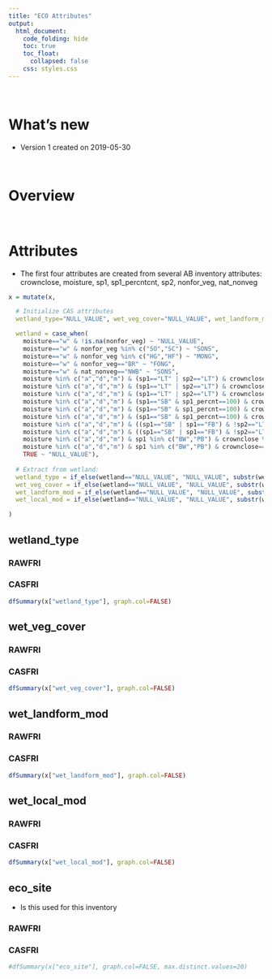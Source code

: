 ```yaml
---  
title: "ECO Attributes"
output:  
  html_document:  
    code_folding: hide
    toc: true
    toc_float:
      collapsed: false
    css: styles.css
---  
```


<br>

# What's new

  * Version 1 created on 2019-05-30

<br>

# Overview

<br>

# Attributes

  * The first four attributes are created from several AB inventory attributes: crownclose, moisture, sp1, sp1_percntcnt, sp2, nonfor_veg, nat_nonveg

```r
x = mutate(x, 

  # Initialize CAS attributes
  wetland_type="NULL_VALUE", wet_veg_cover="NULL_VALUE", wet_landform_mod="NULL_VALUE", wet_local_mod="NULL_VALUE",

  wetland = case_when(
    moisture=="w" & !is.na(nonfor_veg) ~ "NULL_VALUE",
    moisture=="w" & nonfor_veg %in% c("SO","SC") ~ "SONS",
    moisture=="w" & nonfor_veg %in% c("HG","HF") ~ "MONG",
    moisture=="w" & nonfor_veg=="BR" ~ "FONG",
    moisture=="w" & nat_nonveg=="NWB" ~ "SONS",
    moisture %in% c("a","d","m") & (sp1=="LT" | sp2=="LT") & crownclose %in% c("A","B") ~ "FTNN",
    moisture %in% c("a","d","m") & (sp1=="LT" | sp2=="LT") & crownclose=="C" ~ "STNN",
    moisture %in% c("a","d","m") & (sp1=="LT" | sp2=="LT") & crownclose=="D" ~ "SFNN",
    moisture %in% c("a","d","m") & (sp1=="SB" & sp1_percnt==100) & crownclose %in% c("A","B") ~ "BTNN",
    moisture %in% c("a","d","m") & (sp1=="SB" & sp1_percnt==100) & crownclose=="C" ~ "STNN",
    moisture %in% c("a","d","m") & (sp1=="SB" & sp1_percnt==100) & crownclose=="D" ~ "SFNN",
    moisture %in% c("a","d","m") & ((sp1=="SB" | sp1=="FB") & !sp2=="LT") & crownclose %in% c("A","B","C") ~ "STNN",
    moisture %in% c("a","d","m") & ((sp1=="SB" | sp1=="FB") & !sp2=="LT") & crownclose=="D" ~ "SFNN",
    moisture %in% c("a","d","m") & sp1 %in% c("BW","PB") & crownclose %in% c("A","B","C") ~ "STNN",
    moisture %in% c("a","d","m") & sp1 %in% c("BW","PB") & crownclose=="D" ~ "SFNN",
    TRUE ~ "NULL_VALUE"),
  
  # Extract from wetland:
  wetland_type = if_else(wetland=="NULL_VALUE", "NULL_VALUE", substr(wetland,1,1)),
  wet_veg_cover = if_else(wetland=="NULL_VALUE", "NULL_VALUE", substr(wetland,2,2)),
  wet_landform_mod = if_else(wetland=="NULL_VALUE", "NULL_VALUE", substr(wetland,3,3)),
  wet_local_mod = if_else(wetland=="NULL_VALUE", "NULL_VALUE", substr(wetland,4,4))

)
```

## wetland_type {.tabset}

### RAWFRI

### CASFRI

```r
dfSummary(x["wetland_type"], graph.col=FALSE)
```

## wet_veg_cover {.tabset}

### RAWFRI

### CASFRI

```r
dfSummary(x["wet_veg_cover"], graph.col=FALSE)
```

## wet_landform_mod {.tabset}

### RAWFRI

### CASFRI

```r
dfSummary(x["wet_landform_mod"], graph.col=FALSE)
```

## wet_local_mod {.tabset}

### RAWFRI

### CASFRI

```r
dfSummary(x["wet_local_mod"], graph.col=FALSE)
```

## eco_site {.tabset}

  * Is this used for this inventory

### RAWFRI

### CASFRI

```r
#dfSummary(x["eco_site"], graph.col=FALSE, max.distinct.values=20)
```
